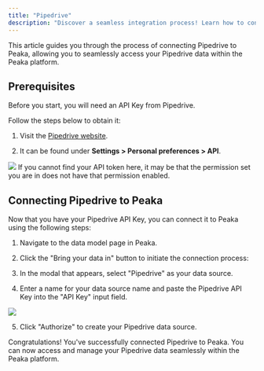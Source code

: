 ```yaml
---
title: "Pipedrive"
description: "Discover a seamless integration process! Learn how to connect Pipedrive to Peaka effortlessly for streamlined transactions."
---
```


This article guides you through the process of connecting Pipedrive to Peaka, allowing you to seamlessly access your Pipedrive data within the Peaka platform.

## Prerequisites

Before you start, you will need an API Key from Pipedrive.

Follow the steps below to obtain it:

1. Visit the [Pipedrive website](https://app.pipedrive.com/).

2. It can be found under **Settings > Personal preferences > API**.

<img src="https://cdn.peaka.com/integrations/pipedrive-1.png" />

<Note>
  If you cannot find your API token here, it may be that the permission set you
  are in does not have that permission enabled.
</Note>

## Connecting Pipedrive to Peaka

Now that you have your Pipedrive API Key, you can connect it to Peaka using the following steps:

1. Navigate to the data model page in Peaka.

2. Click the "Bring your data in" button to initiate the connection process:

3. In the modal that appears, select "Pipedrive" as your data source.

4. Enter a name for your data source name and paste the Pipedrive API Key into the "API Key" input field.

<img src="https://cdn.peaka.com/integrations/pipedrive-2.png" />

5. Click "Authorize" to create your Pipedrive data source.

Congratulations! You've successfully connected Pipedrive to Peaka. You can now access and manage your Pipedrive data seamlessly within the Peaka platform.
